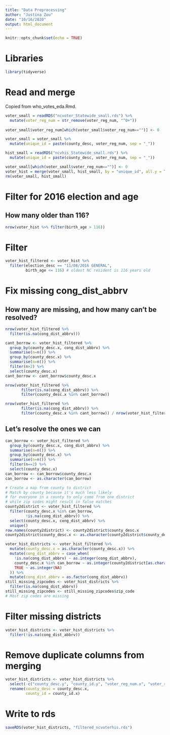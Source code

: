 ```yaml
---
title: "Data Preprocessing"
author: "Justina Zou"
date: "10/16/2020"
output: html_document
---
```


```r
knitr::opts_chunk$set(echo = TRUE)
```

# Libraries

```r
library(tidyverse)
```

# Read and merge

Copied from who_votes_eda.Rmd.

```r
voter_small = readRDS("ncvoter_Statewide_small.rds") %>%
  mutate(voter_reg_num = str_remove(voter_reg_num, "^0+")) 
  
voter_small$voter_reg_num[which(voter_small$voter_reg_num=="")] <- 0

voter_small = voter_small %>%
  mutate(unique_id = paste(county_desc, voter_reg_num, sep = "_"))

hist_small = readRDS("ncvhis_Statewide_small.rds") %>%
  mutate(unique_id = paste(county_desc, voter_reg_num, sep = "_"))

voter_small[which(voter_small$voter_reg_num=="")] <- 0
voter_hist = merge(voter_small, hist_small, by = "unique_id", all.y = TRUE)
rm(voter_small, hist_small)
```

# Filter for 2016 election and age

## How many older than 116?

```r
nrow(voter_hist %>% filter(birth_age > 116))
```

# Filter

```r
voter_hist_filtered <- voter_hist %>% 
  filter(election_desc == "11/08/2016 GENERAL", 
         birth_age <= 116) # oldest NC resident is 116 years old
```

# Fix missing cong_dist_abbrv

## How many are missing, and how many can't be resolved?

```r
nrow(voter_hist_filtered %>% 
  filter(is.na(cong_dist_abbrv)))

cant_borrow <- voter_hist_filtered %>% 
  group_by(county_desc.x, cong_dist_abbrv) %>% 
  summarise(n=n()) %>% 
  group_by(county_desc.x) %>%
  summarise(n=n()) %>% 
  filter(n>2) %>% 
  select(county_desc.x)
cant_borrow <- cant_borrow$county_desc.x

nrow(voter_hist_filtered %>% 
       filter(is.na(cong_dist_abbrv)) %>% 
       filter(county_desc.x %in% cant_borrow))

nrow(voter_hist_filtered %>% 
       filter(is.na(cong_dist_abbrv)) %>% 
       filter(county_desc.x %in% cant_borrow)) / nrow(voter_hist_filtered)
```

## Let's resolve the ones we can

```r
can_borrow <- voter_hist_filtered %>% 
  group_by(county_desc.x, cong_dist_abbrv) %>% 
  summarise(n=n()) %>% 
  group_by(county_desc.x) %>%
  summarise(n=n()) %>% 
  filter(n==2) %>% 
  select(county_desc.x)
can_borrow <- can_borrow$county_desc.x
can_borrow <- as.character(can_borrow)

# Create a map from county to district
# Match by county because it's much less likely 
# for everyone in a county to only come from one district
# while zip codes might result in false matches
county2district <- voter_hist_filtered %>% 
  filter(county_desc.x %in% can_borrow,
         !is.na(cong_dist_abbrv)) %>% 
  select(county_desc.x, cong_dist_abbrv) %>% 
  unique()
row.names(county2district) <- county2district$county_desc.x
county2district$county_desc.x <- as.character(county2district$county_desc.x)

voter_hist_districts <- voter_hist_filtered %>% 
  mutate(county_desc.x = as.character(county_desc.x)) %>%
  mutate(cong_dist_abbrv = case_when(
    !is.na(cong_dist_abbrv) ~ as.integer(cong_dist_abbrv),
    county_desc.x %in% can_borrow ~ as.integer(county2district[as.character(county_desc.x), 2]),
    TRUE ~ as.integer(NA)
  )) %>% 
  mutate(cong_dist_abbrv = as.factor(cong_dist_abbrv))
still_missing_zipcodes <- voter_hist_districts %>% 
  filter(is.na(cong_dist_abbrv))
still_missing_zipcodes <- still_missing_zipcodes$zip_code
# Most zip codes are missing
```

# Filter missing districts

```r
voter_hist_districts <- voter_hist_districts %>% 
  filter(!is.na(cong_dist_abbrv))
```

# Remove duplicate columns from merging

```r
voter_hist_districts <- voter_hist_districts %>% 
  select(-c("county_desc.y", "county_id.y", "voter_reg_num.x", "voter_reg_num.y")) %>% 
  rename(county_desc = county_desc.x, 
         county_id = county_id.x)
```

# Write to rds

```r
saveRDS(voter_hist_districts, "filtered_ncvoterhis.rds")
```




